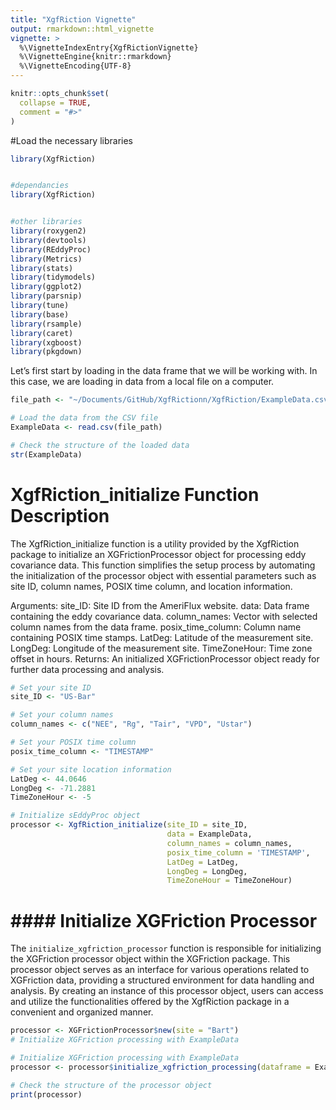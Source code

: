 ```yaml
---
title: "XgfRiction Vignette"
output: rmarkdown::html_vignette
vignette: >
  %\VignetteIndexEntry{XgfRictionVignette}
  %\VignetteEngine{knitr::rmarkdown}
  %\VignetteEncoding{UTF-8}
---
```


```r
knitr::opts_chunk$set(
  collapse = TRUE,
  comment = "#>"
)
```

#Load the necessary libraries

```r
library(XgfRiction)


#dependancies 
library(XgfRiction)


#other libraries 
library(roxygen2)
library(devtools)
library(REddyProc)
library(Metrics)
library(stats)
library(tidymodels)
library(ggplot2)
library(parsnip)
library(tune)
library(base)
library(rsample)
library(caret)
library(xgboost)
library(pkgdown)
```

Let's first start by loading in the data frame that we will be working with. In this case, we are loading in data from a local file on a computer.

```r

file_path <- "~/Documents/GitHub/XgfRictionn/XgfRiction/ExampleData.csv"

# Load the data from the CSV file
ExampleData <- read.csv(file_path)

# Check the structure of the loaded data
str(ExampleData)

```

# XgfRiction_initialize Function Description

The XgfRiction_initialize function is a utility provided by the XgfRiction package to initialize an XGFrictionProcessor object for processing eddy covariance data. This function simplifies the setup process by automating the initialization of the processor object with essential parameters such as site ID, column names, POSIX time column, and location information.

Arguments: site_ID: Site ID from the AmeriFlux website. data: Data frame containing the eddy covariance data. column_names: Vector with selected column names from the data frame. posix_time_column: Column name containing POSIX time stamps. LatDeg: Latitude of the measurement site. LongDeg: Longitude of the measurement site. TimeZoneHour: Time zone offset in hours. Returns: An initialized XGFrictionProcessor object ready for further data processing and analysis.

```r
# Set your site ID
site_ID <- "US-Bar"

# Set your column names
column_names <- c("NEE", "Rg", "Tair", "VPD", "Ustar")

# Set your POSIX time column
posix_time_column <- "TIMESTAMP"

# Set your site location information
LatDeg <- 44.0646
LongDeg <- -71.2881
TimeZoneHour <- -5

# Initialize sEddyProc object
processor <- XgfRiction_initialize(site_ID = site_ID,
                                   data = ExampleData,
                                   column_names = column_names,
                                   posix_time_column = 'TIMESTAMP',
                                   LatDeg = LatDeg,
                                   LongDeg = LongDeg,
                                   TimeZoneHour = TimeZoneHour)


```

# \#### Initialize XGFriction Processor

The `initialize_xgfriction_processor` function is responsible for initializing the XGFriction processor object within the XGFriction package. This processor object serves as an interface for various operations related to XGFriction data, providing a structured environment for data handling and analysis. By creating an instance of this processor object, users can access and utilize the functionalities offered by the XgfRiction package in a convenient and organized manner.

```r
processor <- XGFrictionProcessor$new(site = "Bart")
# Initialize XGFriction processing with ExampleData

# Initialize XGFriction processing with ExampleData
processor <- processor$initialize_xgfriction_processing(dataframe = ExampleData, LatDeg = 45.0, LongDeg = -75.0, TimeZoneHour = -5)

# Check the structure of the processor object
print(processor)

```

